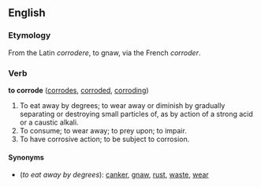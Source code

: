 ==English==
===Etymology===
From the Latin ''corrodere'', to gnaw, via the French ''corroder''.

===Verb===
'''to corrode''' ([[corrodes]], [[corroded]], [[corroding]])

# To eat away by degrees; to wear away or diminish by gradually separating or destroying small particles of, as by action of a strong acid or a caustic alkali.
# To consume; to wear away; to prey upon; to impair.
# To have corrosive action; to be subject to corrosion.

====Synonyms====
*(''to eat away by degrees''): [[canker]], [[gnaw]], [[rust]], [[waste]], [[wear]]